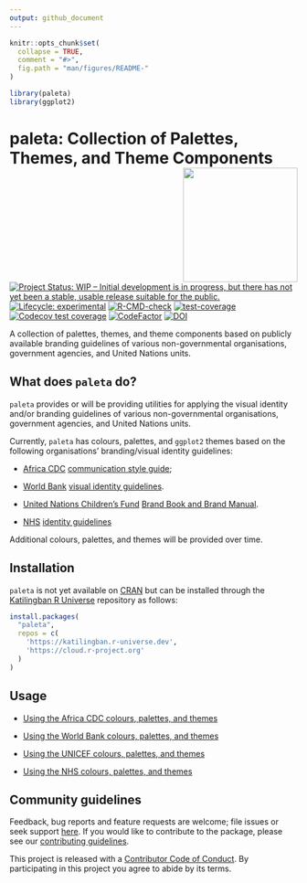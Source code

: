 ```yaml
---
output: github_document
---
```


<!-- README.md is generated from README.Rmd. Please edit that file -->

```r
knitr::opts_chunk$set(
  collapse = TRUE,
  comment = "#>",
  fig.path = "man/figures/README-"
)

library(paleta)
library(ggplot2)
```

# paleta: Collection of Palettes, Themes, and Theme Components <img src="man/figures/logo.png" width="200" align="right" />

<!-- badges: start -->
[![Project Status: WIP – Initial development is in progress, but there has not yet been a stable, usable release suitable for the public.](https://www.repostatus.org/badges/latest/wip.svg)](https://www.repostatus.org/#wip)
[![Lifecycle: experimental](https://img.shields.io/badge/lifecycle-experimental-orange.svg)](https://lifecycle.r-lib.org/articles/stages.html#experimental)
[![R-CMD-check](https://github.com/katilingban/paleta/actions/workflows/R-CMD-check.yaml/badge.svg)](https://github.com/katilingban/paleta/actions/workflows/R-CMD-check.yaml)
[![test-coverage](https://github.com/katilingban/paleta/actions/workflows/test-coverage.yaml/badge.svg)](https://github.com/katilingban/paleta/actions/workflows/test-coverage.yaml)
[![Codecov test coverage](https://codecov.io/gh/katilingban/paleta/branch/main/graph/badge.svg)](https://app.codecov.io/gh/katilingban/paleta?branch=main)
[![CodeFactor](https://www.codefactor.io/repository/github/katilingban/paleta/badge)](https://www.codefactor.io/repository/github/katilingban/paleta)
[![DOI](https://zenodo.org/badge/765052888.svg)](https://zenodo.org/doi/10.5281/zenodo.10809366)
<!-- badges: end -->

A collection of palettes, themes, and theme components based on publicly available branding guidelines of various non-governmental organisations, government agencies, and United Nations units.

## What does `paleta` do?

`paleta` provides or will be providing utilities for applying the visual identity and/or branding guidelines of various non-governmental organisations, government agencies, and United Nations units.

Currently, `paleta` has colours, palettes, and `ggplot2` themes based on the following organisations' branding/visual identity guidelines:

* [Africa CDC](https://africacdc.org/) [communication style guide](https://africacdc.org/download/communication-style-guide-africa-centres-for-disease-control-and-prevention/);

* [World Bank](https://www.worldbank.org) [visual identity guidelines](https://thedocs.worldbank.org/en/doc/723361567518322252-0060022019/original/WBGBrandingandVisualIdentityGuidelinesFebruary2016.pdf).

* [United Nations Children's Fund](https://www.unicef.org/) [Brand Book and Brand Manual](https://www.unicef.org/jordan/media/7166/file/ANNEX_G_-_Brand_book_V3.1.pdf).

* [NHS](https://www.nhs.uk/) [identity guidelines](https://www.england.nhs.uk/nhsidentity/identity-guidelines/)


Additional colours, palettes, and themes will be provided over time.

## Installation

`paleta` is not yet available on [CRAN](https://cran.r-project.org) but can be installed through the [Katilingban R Universe](https://katilingban.r-universe.dev) repository as follows:

```R
install.packages(
  "paleta", 
  repos = c(
    'https://katilingban.r-universe.dev', 
    'https://cloud.r-project.org'
  )
)
```

## Usage

* [Using the Africa CDC colours, palettes, and themes](https://katilingban.io/paleta/articles/africa-cdc.html)

* [Using the World Bank colours, palettes, and themes](https://katilingban.io/paleta/articles/world-bank.html)

* [Using the UNICEF colours, palettes, and themes](https://katilingban.io/paleta/articles/unicef.html)

* [Using the NHS colours, palettes, and themes](https://katilingban.io/paleta/articles/nhs.html)

## Community guidelines

Feedback, bug reports and feature requests are welcome; file issues or seek support [here](https://github.com/katilingban/paleta/issues). If you would like to contribute to the package, please see our [contributing guidelines](https://katilingban.io/paleta/CONTRIBUTING.html).

This project is released with a [Contributor Code of Conduct](https://katilingban.io/paleta/CODE_OF_CONDUCT.html). By participating in this project you agree to abide by its terms.

